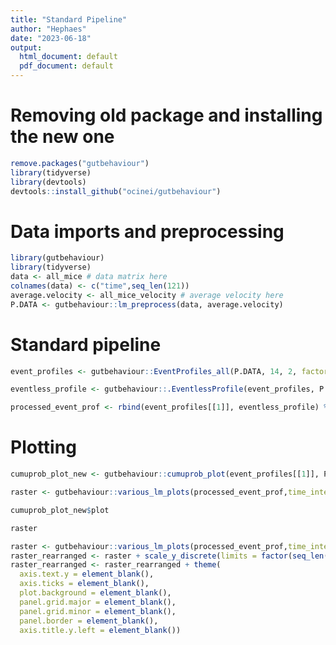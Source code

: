 ```yaml
---
title: "Standard Pipeline"
author: "Hephaes"
date: "2023-06-18"
output:
  html_document: default
  pdf_document: default
---
```


# Removing old package and installing the new one
```r
remove.packages("gutbehaviour")
library(tidyverse)
library(devtools)
devtools::install_github("ocinei/gutbehaviour")
```

# Data imports and preprocessing 
```r
library(gutbehaviour)
library(tidyverse)
data <- all_mice # data matrix here
colnames(data) <- c("time",seq_len(121))
average.velocity <- all_mice_velocity # average velocity here 
P.DATA <- gutbehaviour::lm_preprocess(data, average.velocity)
```

# Standard pipeline
```r
event_profiles <- gutbehaviour::EventProfiles_all(P.DATA, 14, 2, factor.freeze = 0.2, factor.flight = 3)
```

```r
eventless_profile <- gutbehaviour::.EventlessProfile(event_profiles, P.DATA)
```

```r
processed_event_prof <- rbind(event_profiles[[1]], eventless_profile) %>% gutbehaviour::processed_eventprofiles()
```

# Plotting 
```r
cumuprob_plot_new <- gutbehaviour::cumuprob_plot(event_profiles[[1]], P.DATA$time_intervals)
```

```r
raster <- gutbehaviour::various_lm_plots(processed_event_prof,time_intervals = P.DATA$time_intervals, size_parameter = 2)
```

```r
cumuprob_plot_new$plot
```

```r
raster
```

```r
raster <- gutbehaviour::various_lm_plots(processed_event_prof,time_intervals = P.DATA$time_intervals, size_parameter = 1.5)
raster_rearranged <- raster + scale_y_discrete(limits = factor(seq_len(121)))
raster_rearranged <- raster_rearranged + theme(
  axis.text.y = element_blank(),
  axis.ticks = element_blank(),
  plot.background = element_blank(),
  panel.grid.major = element_blank(),
  panel.grid.minor = element_blank(),
  panel.border = element_blank(),
  axis.title.y.left = element_blank())
```

